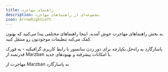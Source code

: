 ```yaml
---
title: راهنمای مهاجرت
description: مجموعه‌ای از راهنماهای مهاجرت.
icon: ArrowRightLeft
---
```


به بخش راهنماهای مهاجرت خوش آمدید. اینجا راهنماهای مختلفی پیدا می‌کنید که بهتون کمک می‌کنه تنظیمات موجودتون رو منتقل کنید.

پاسارگارد یه راه‌حل یکپارچه برای دور زدن سانسور با رابط کاربری گرافیکیه - یه فورک قدرتمند از Marzban با امکانات پیشرفته و بهبودهای جدید.

<Cards>
  <Card title="Marzban" href="/migration/marzban">
    مهاجرت از Marzban به پاسارگارد
  </Card>
</Cards>
